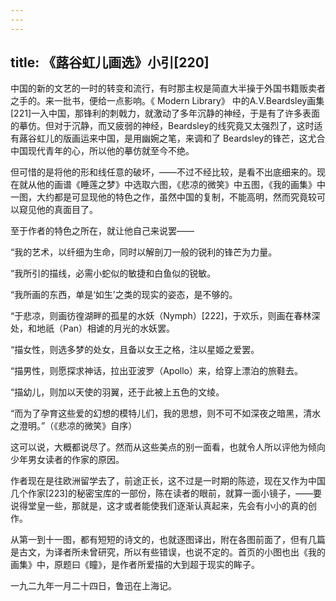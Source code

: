 ```yaml
---
---
---
```

title: 《蕗谷虹儿画选》小引[220]
---




中国的新的文艺的一时的转变和流行，有时那主权是简直大半操于外国书籍贩卖者之手的。来一批书，便给一点影响。《 Modern Library》 中的A.V.Beardsley画集[221]一入中国，那锋利的刺戟力，就激动了多年沉静的神经，于是有了许多表面的摹仿。但对于沉静，而又疲弱的神经，Beardsley的线究竟又太强烈了，这时适有蕗谷虹儿的版画运来中国，是用幽婉之笔，来调和了 Beardsley的锋芒，这尤合中国现代青年的心，所以他的摹仿就至今不绝。

但可惜的是将他的形和线任意的破坏，——不过不经比较，是看不出底细来的。现在就从他的画谱《睡莲之梦》中选取六图，《悲凉的微笑》中五图，《我的画集》中一图，大约都是可显现他的特色之作，虽然中国的复制，不能高明，然而究竟较可以窥见他的真面目了。

至于作者的特色之所在，就让他自己来说罢——

“我的艺术，以纤细为生命，同时以解剖刀一般的锐利的锋芒为力量。

“我所引的描线，必需小蛇似的敏捷和白鱼似的锐敏。

“我所画的东西，单是‘如生’之类的现实的姿态，是不够的。

“于悲凉，则画彷徨湖畔的孤星的水妖（Nymph）[222]，于欢乐，则画在春林深处，和地祇（Pan）相谑的月光的水妖罢。

“描女性，则选多梦的处女，且备以女王之格，注以星姬之爱罢。

“描男性，则愿探求神话，拉出亚波罗（Apollo）来，给穿上漂泊的旅鞋去。

“描幼儿，则加以天使的羽翼，还于此被上五色的文绫。

“而为了孕育这些爱的幻想的模特儿们，我的思想，则不可不如深夜之暗黑，清水之澄明。”（《悲凉的微笑》自序）

这可以说，大概都说尽了。然而从这些美点的别一面看，也就令人所以评他为倾向少年男女读者的作家的原因。

作者现在是往欧洲留学去了，前途正长，这不过是一时期的陈迹，现在又作为中国几个作家[223]的秘密宝库的一部份，陈在读者的眼前，就算一面小镜子，——要说得堂皇一些，那就是，这才或者能使我们逐渐认真起来，先会有小小的真的创作。

从第一到十一图，都有短短的诗文的，也就逐图译出，附在各图前面了，但有几篇是古文，为译者所未曾研究，所以有些错误，也说不定的。首页的小图也出《我的画集》中，原题曰《瞳》，是作者所爱描的大到超于现实的眸子。

一九二九年一月二十四日，鲁迅在上海记。